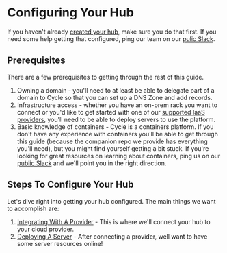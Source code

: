 # Configuring Your Hub
If you haven't already [created your hub](/reference/hubs/hub-create), make sure you do that first. If you need some help getting that configured, ping our team on our [pulic Slack](https://slack.cycle.io).


## Prerequisites
There are a few prerequisites to getting through the rest of this guide.  

1. Owning a domain - you'll need to at least be able to delegate part of a domain to Cycle so that you can set up a DNS Zone and add records. 
2. Infrastructure access - whether you have an on-prem rack you want to connect or you'd like to get started with one of our [supported IaaS providers](/reference/infrastructure/providers), you'll need to be able to deploy servers to use the platform. 
3. Basic knowledge of containers - Cycle is a containers platform.  If you don't have any experience with containers you'll be able to get through this guide (because the companion repo we provide has everything you'll need), but you might find yourself getting a bit stuck.  If you're looking for great resources on learning about containers, ping us on our [public Slack](https://slack.cycle.io) and we'll point you in the right direction.

## Steps To Configure Your Hub
Let's dive right into getting your hub configured. The main things we want to accomplish are: 

1. [Integrating With A Provider](/getting-started/overview/configuring-your-hub/integrating-provider) - This is where we'll connect your hub to your cloud provider.
2. [Deploying A Server](/getting-started/overview/configuring-your-hub/deploy-server) - After connecting a provider, well want to have some server resources online!

